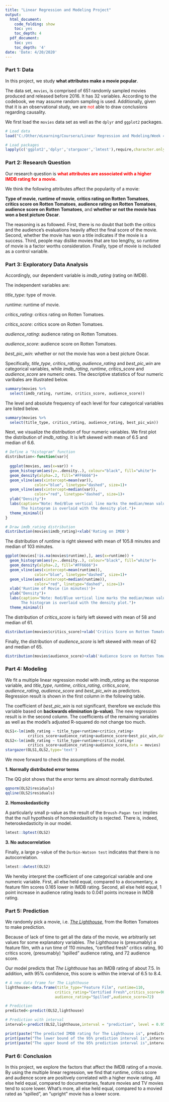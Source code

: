 ---
title: "Linear Regression and Modeling Project"
output:
  html_document:
    code_folding: show
    toc: yes
    toc_depth: 4
  pdf_document:
    toc: yes
    toc_depth: '4'
date: 'Date: 4/20/2020'
---

### Part 1: Data

In this project, we study **what attributes make a movie popular**. 

The data set, `movies`, is comprised of 651 randomly sampled movies produced and released before 2016. It has 32 variables. According to the codebook, we may assume random sampling is used. Additionally, given that it is an observational study, we are <span style="color:red">not</span> able to draw conclusions regarding causality. 

We first load the `movies` data set as well as the `dplyr` and `ggplot2` packages.

```{r echo=T,message=FALSE,warning=FALSE,results='hide'}

# Load data
load("C:/Other/eLearning/Coursera/Linear Regression and Modeling/Week 4/movies.Rdata")

# Load packages
lapply(c('ggplot2','dplyr','stargazer','lmtest'),require,character.only=TRUE)

```

### Part 2: Research Question

Our research question is <span style="color:red">**what attributes are associated with a higher IMDB rating for a movie.**</span>

We think the following attributes affect the popularity of a movie:

**Type of movie**, **runtime of movie**, **critics rating on Rotten Tomatoes**, **critics score on Rotten Tomatoes**, **audience rating on Rotten Tomatoes**, **audience score on Rotten Tomatoes**, and **whether or not the movie has won a best picture Oscar**.

The reasoning is as followed. First, there is no doubt that both the critics and the audience's evaluations heavily affect the final score of the movie. Second, whether the movie has won a title indicates if the movie is a success. Third, people may dislike movies that are too lengthy, so runtime of movie is a factor worths consideration. Finally, type of movie is included as a control variable.

### Part 3: Exploratory Data Analysis

Accordingly, our dependent variable is *imdb_rating* (rating on IMDB).

The independent variables are:

 *title_type*: type of movie.

 *runtime*: runtime of movie.

 *critics_rating*: critics rating on Rotten Tomatoes.

 *critics_score*: critics score on Rotten Tomatoes.

 *audience_rating*: audience rating on Rotten Tomatoes.

 *audience_score*: audience score on Rotten Tomatoes.

 *best_pic_win*: whether or not the movie has won a best picture Oscar.

Specifically, *title_type*, *critics_rating*, *audience_rating* and *best_pic_win* are categorical variables, while *imdb_rating*, *runtime*, *critics_score* and *audience_score* are numeric ones. The descriptive statistics of four numeric varibales are illustrated below.

```{r echo=T,message=FALSE,warning=FALSE}

summary(movies %>%
  select(imdb_rating, runtime, critics_score, audience_score))

```

The level and absolute frequency of each level for four categorical variables are listed below. 

```{r echo=T,message=FALSE,warning=FALSE}

summary(movies %>%
  select(title_type, critics_rating, audience_rating, best_pic_win))

```

Next, we visualize the distribution of four numeric variables. We first plot the distribution of *imdb_rating*. It is left skewed with mean of 6.5 and median of 6.6.

```{r fig.align='center',echo=T,message=FALSE,warning=FALSE}

# Define a "histogram" function
distribution<-function(var){
  
  ggplot(movies, aes(x=var)) + 
  geom_histogram(aes(y=..density..), colour="black", fill="white")+
  geom_density(alpha=.2, fill="#FF6666")+
  geom_vline(aes(xintercept=mean(var)),
             color="blue", linetype="dashed", size=1)+
  geom_vline(aes(xintercept=median(var)),
             color="red", linetype="dashed", size=1)+
  ylab("Density")+
  labs(caption="Note: Red/Blue vertical line marks the median/mean value.
       The histogram is overlaid with the density plot.")+
  theme_minimal()
}

# Draw imdb_rating distribution
distribution(movies$imdb_rating)+xlab('Rating on IMDB')

```

The distribution of *runtime* is right skewed with mean of 105.8 minutes and median of 103 minutes.

```{r fig.align='center',echo=FALSE,message=FALSE,warning=FALSE}

ggplot(movies[!is.na(movies$runtime),], aes(x=runtime)) + 
  geom_histogram(aes(y=..density..), colour="black", fill="white")+
  geom_density(alpha=.2, fill="#FF6666")+
  geom_vline(aes(xintercept=mean(runtime)),
             color="blue", linetype="dashed", size=1)+
  geom_vline(aes(xintercept=median(runtime)),
             color="red", linetype="dashed", size=1)+
  xlab('Runtime of Movie (in minutes)')+
  ylab("Density")+
  labs(caption="Note: Red/Blue vertical line marks the median/mean value.
       The histogram is overlaid with the density plot.")+
  theme_minimal()


```

The distribution of *critics_score* is fairly left skewed with mean of 58 and median of 61.

```{r fig.align='center',echo=T,message=FALSE,warning=FALSE}

distribution(movies$critics_score)+xlab('Critics Score on Rotten Tomatoes')

```

Finally, the distribution of *audience_score* is left skewed with mean of 62 and median of 65.

```{r fig.align='center',echo=T,message=FALSE,warning=FALSE}

distribution(movies$audience_score)+xlab('Audience Score on Rotten Tomatoes')

```

### Part 4: Modeling

We fit a multiple linear regression model with *imdb_rating* as the response variable, and *title_type*, *runtime*, *critics_rating*, *critics_score*, *audience_rating*, *audience_score* and *best_pic_win* as predictors. Regression result is shown in the first column in the following table. 

The coefficient of *best_pic_win* is not significant, therefore we exclude this variable based on **backwards elimination (p-value)**. The new regression result is in the second column. The coefficients of the remaining variables as well as the model's adjusted R-squared do not change too much.

```{r echo=T,message=FALSE,warning=FALSE}

OLS1<-lm(imdb_rating ~ title_type+runtime+critics_rating+
          critics_score+audience_rating+audience_score+best_pic_win,data = movies)
OLS2<-lm(imdb_rating ~ title_type+runtime+critics_rating+
          critics_score+audience_rating+audience_score,data = movies)
stargazer(OLS1,OLS2,type='text')

```

We move forward to check the assumptions of the model.

**1. Normally distributed error terms**

The QQ plot shows that the error terms are almost normally distributed.

```{r fig.align='center',echo=T,message=FALSE,warning=FALSE}

qqnorm(OLS2$residuals)
qqline(OLS2$residuals)

```

**2. Homoskedasticity**

A particularly small p-value as the result of the `Breush-Pagan test` implies that the null hypothesis of homoskedasiticity is rejected. There is, indeed, heteroskedasticity in our model.

```{r echo=T,message=FALSE,warning=FALSE}

lmtest::bptest(OLS2)

```

**3. No autocorrelation**

Finally, a large p-value of the `Durbin-Watson test` indicates that there is no autocorrelation. 

```{r echo=T,message=FALSE,warning=FALSE}

lmtest::dwtest(OLS2)

```

We hereby interpret the coefficient of one categorical variable and one numeric variable. First, all else held equal, compared to a documentary, a feature film scores 0.165 lower in IMDB rating. Second, all else held equal, 1 point increase in audience rating leads to 0.041 points increase in IMDB rating.

### Part 5: Prediction

We randomly pick a movie, i.e. [*The Lighthouse*](https://www.rottentomatoes.com/m/the_lighthouse_2019#audience_reviews), from the Rotten Tomatoes to make prediction.

Because of lack of time to get all the data of the movie, we arbitrarily set values for some explanatory variables. *The Lighthouse* is (presumably) a feature film, with a run time of 110 minutes, "certified fresh" critics rating, 90 critics score, (presumably) "spilled" audience rating, and 72 audience score.

Our model predicts that *The Lighthouse* has an IMDB rating of about 7.5. In addition, with 95% confidence, this score is within the interval of 6.5 to 8.4.

```{r echo=T,message=FALSE,warning=FALSE}

# A new data frame for The Lighthouse
lighthouse<-data.frame(title_type="Feature Film", runtime=110,
                      critics_rating="Certified Fresh",critics_score=90,
                      audience_rating="Spilled",audience_score=72)

# Prediction
predicted<-predict(OLS2,lighthouse)

# Prediction with interval
interval<-predict(OLS2,lighthouse,interval = "prediction", level = 0.95)

print(paste("The predicted IMDB rating for The Lighthouse is", predicted))
print(paste("The lower bound of the 95% prediction interval is",interval[2]))
print(paste("The upper bound of the 95% prediction interval is",interval[3]))
```

### Part 6: Conclusion

In this project, we explore the factors that affect the IMDB rating of a movie. By using the multiple linear regression, we find that runtime, critics score and audience score are positively correlated with a higher movie rating. All else held equal, compared to documentaries, feature movies and TV movies tend to score lower. What's more, all else held equal, compared to a movied rated as "spilled", an "upright" movie has a lower score.
